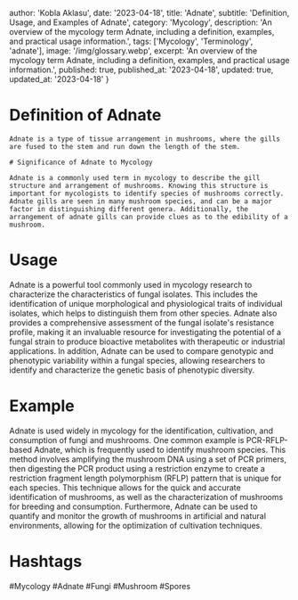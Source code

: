 
  author: 'Kobla Aklasu',
  date: '2023-04-18',
  title: 'Adnate',
  subtitle: 'Definition, Usage, and Examples of Adnate',
  category: 'Mycology',
  description: 'An overview of the mycology term Adnate, including a definition, examples, and practical usage information.',
  tags: ['Mycology', 'Terminology', 'adnate'],
  image: '/img/glossary.webp',
  excerpt: 'An overview of the mycology term Adnate, including a definition, examples, and practical usage information.',
  published: true,
  published_at: '2023-04-18',
  updated: true,
  updated_at: '2023-04-18'
}




# Definition of Adnate
    
    Adnate is a type of tissue arrangement in mushrooms, where the gills are fused to the stem and run down the length of the stem.
    
    # Significance of Adnate to Mycology
    
    Adnate is a commonly used term in mycology to describe the gill structure and arrangement of mushrooms. Knowing this structure is important for mycologists to identify species of mushrooms correctly. Adnate gills are seen in many mushroom species, and can be a major factor in distinguishing different genera. Additionally, the arrangement of adnate gills can provide clues as to the edibility of a mushroom.

# Usage

Adnate is a powerful tool commonly used in mycology research to characterize the characteristics of fungal isolates. This includes the identification of unique morphological and physiological traits of individual isolates, which helps to distinguish them from other species. Adnate also provides a comprehensive assessment of the fungal isolate's resistance profile, making it an invaluable resource for investigating the potential of a fungal strain to produce bioactive metabolites with therapeutic or industrial applications. In addition, Adnate can be used to compare genotypic and phenotypic variability within a fungal species, allowing researchers to identify and characterize the genetic basis of phenotypic diversity.

# Example

Adnate is used widely in mycology for the identification, cultivation, and consumption of fungi and mushrooms. One common example is PCR-RFLP-based Adnate, which is frequently used to identify mushroom species. This method involves amplifying the mushroom DNA using a set of PCR primers, then digesting the PCR product using a restriction enzyme to create a restriction fragment length polymorphism (RFLP) pattern that is unique for each species. This technique allows for the quick and accurate identification of mushrooms, as well as the characterization of mushrooms for breeding and consumption. Furthermore, Adnate can be used to quantify and monitor the growth of mushrooms in artificial and natural environments, allowing for the optimization of cultivation techniques.

# Hashtags

#Mycology #Adnate #Fungi #Mushroom #Spores

